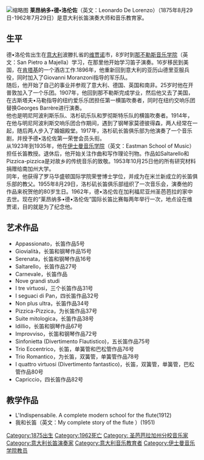 {{orphan|time=2015-03-13T10:04:16+00:00}}
{{unreferenced|time=2015-03-13T10:04:16+00:00}}
[[File:Leonardo_De_Lorenzo_in_1913.jpg|缩略图]]
'''莱昂纳多•德•洛伦佐'''（英文：Leonardo De Lorenzo）（1875年8月29日-1962年7月29日）是意大利长笛演奏大师和音乐教育家。

==生平==
德•洛伦佐出生在[[意大利|意大利]]波滕扎省的[[维贾诺|维贾诺]]市，8岁时到[[那不勒斯音乐学院|那不勒斯音乐学院]]（英文：San Pietro a Majella）学习，在那里他开始学习笛子演奏。16岁移民到美国，在[[肯塔基|肯塔基]]的一个酒店工作.1896年，他重新回到意大利的亚历山德里亚服兵役，同时加入了Giovanni Moranzoni指导的军乐队。<br>
随后，他开始了自己的事业并参观了意大利、德国、英国和南非。25岁时他在开普敦加入了一个乐团。1907年，他回到那不勒斯完成学业，然后他又去了美国，在古斯塔夫•马勒指导的纽约爱乐乐团担任第一横笛吹奏者，同时在纽约交响乐团替换Georges Barrère进行演奏。<br>
他也是明尼阿波利斯乐队、洛杉矶乐队和罗彻斯特乐队的横笛吹奏者。1914年，在他与明尼阿波利斯交响乐团合作期间，遇到了钢琴家莫德彼得森，两人经常在一起，随后两人步入了婚姻殿堂。1917年，洛杉矶长笛俱乐部为他演奏了一个音乐剧，并授予德•洛伦佐第一荣誉会员头衔。<br>
从1923年到1935年，他在[[伊士曼音乐学院|伊士曼音乐学院]]（英文：Eastman School of Music）担任长笛教授。退休后，他开始关注作曲和写作理论刊物。作品如Saltarello和Pizzica-pizzica是对故乡的传统音乐的致敬。1953年10月25日他的所有研究材料捐赠给南加州大学。<br>
同年，他获得了罗马华盛顿国际学院荣誉博士学位，并成为在米兰新成立的长笛俱乐部的教父。1955年8月29日，洛杉矶长笛俱乐部组织了一次音乐会，演奏他的作品来祝贺他的80岁生日。1962年，德•洛伦佐在加利福尼亚州圣芭芭拉的家中去世。现在的“莱昂纳多•德•洛伦佐”国际长笛比赛每两年举行一次，地点设在维贾诺，目的就是为了纪念他。

==艺术作品==
* Appassionato，长笛作品5号
* Giovialità，长笛和钢琴作品15号
* Serenata，长笛和钢琴作品16号
* Saltarello，长笛作品27号
* Carnevale，长笛作品
* Nove grandi studi
* I tre virtuosi，三个长笛作品31号
* I seguaci di Pan，四长笛作品32号
* Non plus ultra，长笛作品34号
* Pizzica-Pizzica，为长笛作品37号
* Suite mitologica，长笛作品38号
* Idillio，长笛和钢琴作品67号
* Improvviso，长笛和钢琴作品72号
* Sinfonietta (Divertimento Flautistico)，五长笛作品75号
* Trio Eccentrico，长笛，单簧管和巴松管作品76号
* Trio Romantico，为长笛，双簧管，单簧管作品78号
* I quattro virtuosi (Divertimento fantastico)，长笛，双簧管，单簧管，巴松管作品80号
* Capriccio，四长笛作品82号

==教学作品==
* L'Indispensabile. A complete modern school for the flute(1912)
* 我和长笛（英文：My complete story of the flute ）(1951)

[[Category:1875出生|Category:1875出生]]
[[Category:1962死亡|Category:1962死亡]]
[[Category:_圣芭芭拉加州分校音乐家|Category: 圣芭芭拉加州分校音乐家]]
[[Category:意大利长笛演奏家|Category:意大利长笛演奏家]]
[[Category:意大利音乐教育者|Category:意大利音乐教育者]]
[[Category:伊士曼音乐学院教员|Category:伊士曼音乐学院教员]]